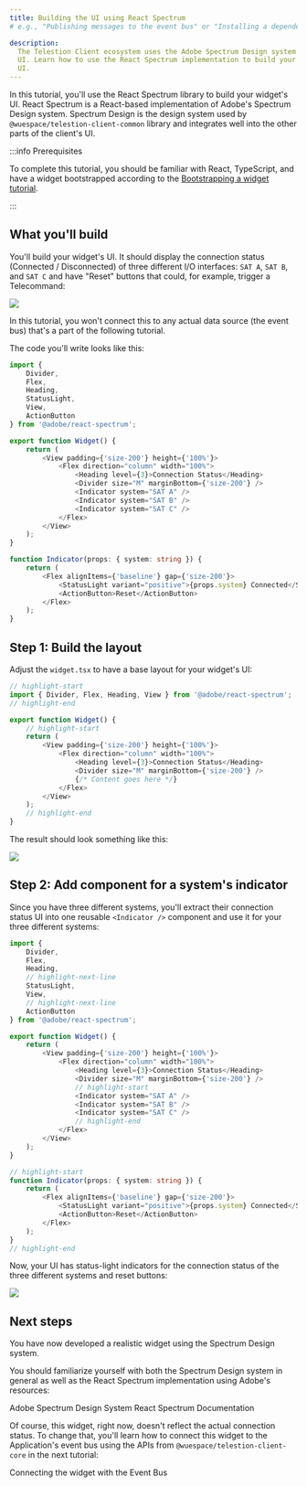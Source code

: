 ```yaml
---
title: Building the UI using React Spectrum
# e.g., "Publishing messages to the event bus" or "Installing a dependency using npm"

description:
  The Telestion Client ecosystem uses the Adobe Spectrum Design system for its
  UI. Learn how to use the React Spectrum implementation to build your widget's
  UI.
---
```


<!--
Tutorial
========

=== When to use this template:
Use this template when you want to give a quick, step-by-step tutorial for solving a specific
technical problem. Tutorials allow the reader to learn how to implement something within
their projects quickly.

=== When not to use this template:
When your article focuses more on a concept/technology and is not rooted in a specific technical
problem ("how to do XY?"), consider using a guide instead.

=== Guide or Tutorial
A tutorial provides a quick, technical "step-by-step" tutorial for a
given problem. Thus, a guide describes less the handling of a specific problem
and more the general interaction of the reader with a given concept.

Example with npm articles:
- "npm": (Concept, explaining what npm is)
- "Installing a dependency with npm" (Tutorial, providing a quick tutorial to
  solve a technical problem)
- "Managing dependencies with npm" (Guide, including both technical knowledge, but
  also best practices and more)

=== Writing tips:
- Write in the present tense
- Use neutral pronouns (they/them instead of he/she and him/her)
- Be respectful to everyone
- Be aware of the potential for cultural misunderstandings
- Provide explanations for what you do, but focus on the step-by-step guide
  without deeply explaining every technical decision and why it's best prcatice
  to do so (you can describe best practices in a guide, a tutorial must focus on
  keeping the "step by step" flow going)
-->

<!-- Relevant imports: -->


<!-- Short description of what the article covers: -->

In this tutorial, you'll use the React Spectrum library to build your widget's
UI. React Spectrum is a React-based implementation of Adobe's Spectrum Design
system. Spectrum Design is the design system used by
`@wuespace/telestion-client-common` library and integrates well into the other
parts of the client's UI.

:::info Prerequisites

To complete this tutorial, you should be familiar with React, TypeScript, and
have a widget bootstrapped according to the
[Bootstrapping a widget tutorial](../bootstrapping-a-widget).

:::

## What you'll build

You'll build your widget's UI. It should display the connection status
(Connected / Disconnected) of three different I/O interfaces: `SAT A`, `SAT B`,
and `SAT C` and have "Reset" buttons that could, for example, trigger a
Telecommand:

<Image src="img/client/my-first-widget/04.png" center />

In this tutorial, you won't connect this to any actual data source (the event
bus) that's a part of the following tutorial.

The code you'll write looks like this:

````ts title='src/widgets/my-new-widget/widget.tsx'
import {
	Divider,
	Flex,
	Heading,
	StatusLight,
	View,
	ActionButton
} from '@adobe/react-spectrum';

export function Widget() {
	return (
		<View padding={'size-200'} height={'100%'}>
			<Flex direction="column" width="100%">
				<Heading level={3}>Connection Status</Heading>
				<Divider size="M" marginBottom={'size-200'} />
				<Indicator system="SAT A" />
				<Indicator system="SAT B" />
				<Indicator system="SAT C" />
			</Flex>
		</View>
	);
}

function Indicator(props: { system: string }) {
	return (
		<Flex alignItems={'baseline'} gap={'size-200'}>
			<StatusLight variant="positive">{props.system} Connected</StatusLight>
			<ActionButton>Reset</ActionButton>
		</Flex>
	);
}
````

## Step 1: Build the layout

Adjust the `widget.tsx` to have a base layout for your widget's UI:

````ts title='src/widgets/my-new-widget/widget.tsx'
// highlight-start
import { Divider, Flex, Heading, View } from '@adobe/react-spectrum';
// highlight-end

export function Widget() {
	// highlight-start
	return (
		<View padding={'size-200'} height={'100%'}>
			<Flex direction="column" width="100%">
				<Heading level={3}>Connection Status</Heading>
				<Divider size="M" marginBottom={'size-200'} />
				{/* Content goes here */}
			</Flex>
		</View>
	);
	// highlight-end
}
````

The result should look something like this:

<Image src="img/client/my-first-widget/03.png" center />

## Step 2: Add component for a system's indicator

Since you have three different systems, you'll extract their connection status
UI into one reusable `<Indicator />` component and use it for your three
different systems:

````ts title='src/widgets/my-new-widget/widget.tsx'
import {
	Divider,
	Flex,
	Heading,
	// highlight-next-line
	StatusLight,
	View,
	// highlight-next-line
	ActionButton
} from '@adobe/react-spectrum';

export function Widget() {
	return (
		<View padding={'size-200'} height={'100%'}>
			<Flex direction="column" width="100%">
				<Heading level={3}>Connection Status</Heading>
				<Divider size="M" marginBottom={'size-200'} />
				// highlight-start
				<Indicator system="SAT A" />
				<Indicator system="SAT B" />
				<Indicator system="SAT C" />
				// highlight-end
			</Flex>
		</View>
	);
}

// highlight-start
function Indicator(props: { system: string }) {
	return (
		<Flex alignItems={'baseline'} gap={'size-200'}>
			<StatusLight variant="positive">{props.system} Connected</StatusLight>
			<ActionButton>Reset</ActionButton>
		</Flex>
	);
}
// highlight-end
````

Now, your UI has status-light indicators for the connection status of the three
different systems and reset buttons:

<Image src="img/client/my-first-widget/04.png" center />

## Next steps

<!-- Short concluding sentence: -->

You have now developed a realistic widget using the Spectrum Design system.

You should familiarize yourself with both the Spectrum Design system in general
as well as the React Spectrum implementation using Adobe's resources:

<Reference to="https://spectrum.adobe.com/">
	Adobe Spectrum Design System
</Reference>
<Reference to="https://react-spectrum.adobe.com/react-spectrum/index.html">
	React Spectrum Documentation
</Reference>

Of course, this widget, right now, doesn't reflect the actual connection status.
To change that, you'll learn how to connect this widget to the Application's
event bus using the APIs from `@wuespace/telestion-client-core` in the next
tutorial:

<!-- Links to next steps/related articles -->

<Reference to="../connecting-with-event-bus">
	Connecting the widget with the Event Bus
</Reference>

<!--
Snippets
--------

<Reference to="../other-article">
    Relative Link to other article
</Reference>

<Reference to="https://www.example.com">
    Example Website
</Reference>
-->
